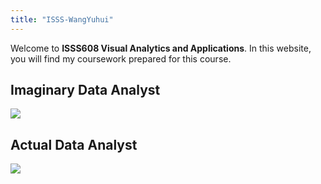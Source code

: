 ```yaml
---
title: "ISSS-WangYuhui"
---
```


Welcome to **ISSS608 Visual Analytics and Applications**. In this website, you will find my coursework prepared for this course.

::: panel-tabset
## Imaginary Data Analyst 

![](images/Firefly%20想象中的数据分析师vs实际的数据分析师%2089498.jpg)

## Actual Data Analyst

![](images/Firefly 数据分析师（一个人在房间中对着电脑）（周围有一些垃圾）（人是不太干净的） 25096.jpg)
:::
